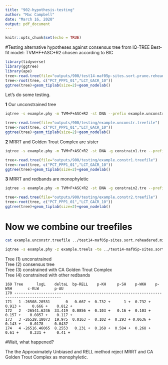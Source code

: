 ```yaml
---
title: "902-hypothesis-testing"
author: "Mac Campbell"
date: "March 16, 2020"
output: pdf_document
---
```


```r
knitr::opts_chunk$set(echo = TRUE)
```

#Testing alternative hypotheses against consensus tree from IQ-TREE
Best-fit model: TVM+F+ASC+R2 chosen according to BIC

```r
library(tidyverse)
library(ggtree)
library(ape)
tree<-read.tree(file="outputs/900/test14-maf05p-sites.sort.prune.reheadered.min4.asc.phy.contree")
tree<-root(tree, c("PCT_PPP1_01","LCT_GACR_10"))
ggtree(tree)+geom_tiplab(size=2)+geom_nodelab()

```

Let's do some testing.    

__1__  Our unconstrained tree
```sh
iqtree -s example.phy -m TVM+F+ASC+R2 -st DNA --prefix example.unconstr
```

```r
tree<-read.tree(file="outputs/900/testing/example.unconstr.treefile")
tree<-root(tree, c("PCT_PPP1_01","LCT_GACR_10"))
ggtree(tree)+geom_tiplab(size=2)+geom_nodelab()

```

__2__ MRRT and Golden Trout Complex are sister
```sh
iqtree -s example.phy -m TVM+F+ASC+R2 -st DNA -g constrain1.tre --prefix example.constr1
```

```r
tree<-read.tree(file="outputs/900/testing/example.constr1.treefile")
tree<-root(tree, c("PCT_PPP1_01","LCT_GACR_10"))
ggtree(tree)+geom_tiplab(size=2)+geom_nodelab()
```

__3__ MRRT and redbands are monophyletic
```sh
iqtree -s example.phy -m TVM+F+ASC+R2 -st DNA -g constrain2.tre --prefix example.constr2 --redo
```

```r
tree<-read.tree(file="outputs/900/testing/example.constr2.treefile")
tree<-root(tree, c("PCT_PPP1_01","LCT_GACR_10"))
ggtree(tree)+geom_tiplab(size=2)+geom_nodelab()
```

# Now we combine our treefiles

```sh
cat example.unconstr.treefile ../test14-maf05p-sites.sort.reheadered.min4.asc.phy.contree example.constr1.treefile example.constr2.treefile > example.treels

iqtree -s example.phy -z example.treels -te ../test14-maf05p-sites.sort.reheadered.min4.asc.phy.contree  -zb 10000 -zw -au -m TVM+F+ASC+R2 -st DNA -redo
```

Tree (1) unconstrained     
Tree (2) consensus tree   
Tree (3) constrained with CA Golden Trout Complex     
Tree (4) constrained with other redbands     

    169 Tree      logL    deltaL  bp-RELL    p-KH     p-SH    p-WKH    p-WSH       c-ELW       p-AU      
    170 -------------------------------------------------------------------------------------------     
    171   1 -26508.20531       0   0.667 +  0.732 +      1 +  0.732 +  0.913 +     0.666 +    0.812 +    
    172   2  -26541.6246  33.419  0.0856 +  0.103 +   0.16 +  0.103 +  0.157 +    0.0857 +    0.117 +    
    173   3 -26528.18073  19.975  0.0163 -  0.102 +  0.293 + 0.0636 +  0.143 +    0.0178 -   0.0437 -     
    174   4 -26516.46065  8.2553   0.231 +  0.268 +  0.584 +  0.268 +   0.61 +     0.231 +     0.41 +     
#Wait, what happened?

The the Approximately Unbiased and RELL method reject MRRT and CA Golden Trout Complex as monophyletic.